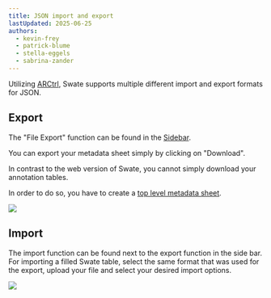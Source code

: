 ```yaml
---
title: JSON import and export
lastUpdated: 2025-06-25
authors: 
  - kevin-frey
  - patrick-blume
  - stella-eggels
  - sabrina-zander
---
```



Utilizing [ARCtrl](https://github.com/nfdi4plants/ARCtrl), Swate supports multiple different import and export formats for JSON. 

## Export

The "File Export" function can be found in the <a href={SwateOverview.src} target="_blank">Sidebar</a>.

<Tabs syncKey="swateHost">
<TabItem label="Browser">

You can export your metadata sheet simply by clicking on "Download".

</TabItem>
<TabItem label="Excel">

In contrast to the web version of Swate, you cannot simply download your annotation tables.

In order to do so, you have to create a [top level metadata sheet](/nfdi4plants.knowledgebase/swate/top-level-metadata).


</TabItem>
</Tabs>

![](@images/swate/json-export.png)



## Import 

The import function can be found next to the export function in the side bar. For importing a filled Swate table, select the same format that was used for the export, upload your file and select your desired import options.

![](@images/swate/json-import.png)

